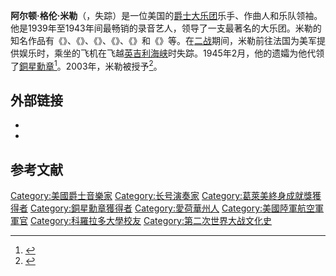 {{Infobox musical artist
| name         = 格伦·米勒<br>{{lang|en|Glenn Miller}}
| image        = Glen miller.jpg
| caption      = 
| image_size   =
| background   = non_vocal_instrumentalist
| birth_name   = {{lang|en|Alton Glenn Miller}}
| alias        =
| birth_date   = {{Birth date|1904|3|1|mf=y}}
| birth_place  = {{US}}爱荷华州{{le|克拉林达 (爱荷华州)|Clarinda, Iowa|克拉林达}}
| death_date   = {{Disappeared date and age|mf=yes|1944|12|15|1904|3|1}}
| death_place  = 飞机在英吉利海峡上方失踪
| origin       =
| associated_acts = {{le|格伦·米勒乐队|Glenn Miller Orchestra}}、{{lang|en|The Modernaires}}、{{lang|en|Beryl Davis}}
| instrument   = [[长号|长号]]
| genre        = [[搖擺樂|搖擺樂]]、[[大樂團|大樂團]]
| occupation   = 乐队领袖、乐手、作曲人、编曲人
| years_active = 1923–1944
| label        =
}}
'''阿尔顿·格伦·米勒'''（{{lang|en|Alton Glenn Miller}}，{{bd|1904年|3月1日|1944年|12月15日}}失踪）是一位美国{{link-en|搖擺年代|Swing Era}}的[[大樂團|爵士大乐团]]乐手、作曲人和乐队领袖。他是1939年至1943年间最畅销的录音艺人，领导了一支最著名的大乐团。米勒的知名作品有《{{lang|en|In the Mood}}》、《{{lang|en|Moonlight Serenade}}》、《{{lang|en|Pennsylvania 6-5000}}》、《{{lang|en|Chattanooga Choo Choo}}》、《{{lang|en|A String of Pearls}}》和《{{lang|en|At Last}}》等。在[[二战|二战]]期间，米勒前往法国为美军提供娱乐时，乘坐的飞机在飞越[[英吉利海峡|英吉利海峡]]时失踪。1945年2月，他的遗孀为他代领了[[銅星勳章|銅星勳章]]<ref>{{cite book|last=Simon|first=George Thomas|year=1980|title=Glenn Miller and His Orchestra|url=https://archive.org/details/glennmillerhisor0000simo|publisher=New York: Da Capo paperback|isbn=0-306-80129-9|page=[https://archive.org/details/glennmillerhisor0000simo/page/433 433]}}</ref>。2003年，米勒被授予{{le|格莱美终身成就奖|Grammy Lifetime Achievement Award}}<ref>{{cite web|url=http://www.grammy.org/recording-academy/awards/lifetime-awards|title=Grammy Lifetime Achievement Awards|website=Grammy.org|accessdate=2015-05-18|archive-date=2015-03-28|archive-url=https://web.archive.org/web/20150328225623/http://www.grammy.org/recording-academy/awards/lifetime-awards|dead-url=no}}</ref>。

== 外部链接 ==
* {{imdb name|1895}}
* {{Find a Grave|2575}}

== 参考文献 ==
{{Reflist}}

{{Authority control}}
{{DEFAULTSORT:Miller, Glenn}}
[[Category:美國爵士音樂家|Category:美國爵士音樂家]]
[[Category:长号演奏家|Category:长号演奏家]]
[[Category:葛萊美終身成就獎獲得者|Category:葛萊美終身成就獎獲得者]]
[[Category:銅星勳章獲得者|Category:銅星勳章獲得者]]
[[Category:愛荷華州人|Category:愛荷華州人]]
[[Category:美國陸軍航空軍軍官|Category:美國陸軍航空軍軍官]]
[[Category:科羅拉多大學校友|Category:科羅拉多大學校友]]
[[Category:第二次世界大战文化史|Category:第二次世界大战文化史]]